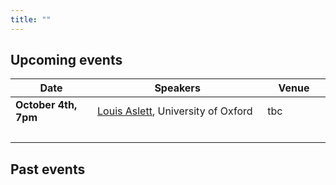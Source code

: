 ```yaml
---
title: ""
---
```


## Upcoming events

Date        |      Speakers     | Venue
------------- | --------------------------- | ----------
<b> October 4th, 7pm </b>  | [Louis Aslett](https://www.stats.ox.ac.uk/people/research_staff/louis_aslett), University of Oxford | tbc
&nbsp; | &nbsp; | &nbsp;


## Past events